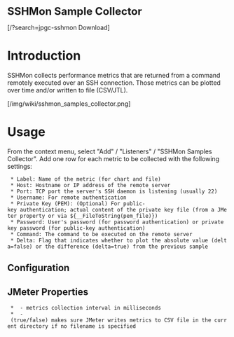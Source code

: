<font size="5"><B>SSHMon Sample Collector</B></font>

<span class=''>[/?search=jpgc-sshmon <i class='fa fa-download'></i> Download]</span>

=Introduction=
SSHMon collects performance metrics that are returned from a command remotely executed over an SSH connection.
Those metrics can be plotted over time and/or written to file (CSV/JTL).

[/img/wiki/sshmon_samples_collector.png]

=Usage=
From the context menu, select "Add" / "Listeners" / "SSHMon Samples Collector".
Add one row for each metric to be collected with the following settings:
  * Label: Name of the metric (for chart and file)
  * Host: Hostname or IP address of the remote server
  * Port: TCP port the server's SSH daemon is listening (usually 22)
  * Username: For remote authentication
  * Private Key (PEM): (Optional) For public-key authentication; actual content of the private key file (from a JMeter property or via ${__FileToString(pem_file)})
  * Password: User's password (for password authentication) or private key password (for public-key authentication)
  * Command: The command to be executed on the remote server
  * Delta: Flag that indicates whether to plot the absolute value (delta=false) or the difference (delta=true) from the previous sample

==Configuration==

==JMeter Properties==
  * {{{jmeterPlugin.sshmon.interval}}} - metrics collection interval in milliseconds
  * {{{forceSSHMonFile}}} - (true/false) makes sure JMeter writes metrics to CSV file in the current directory if no filename is specified
